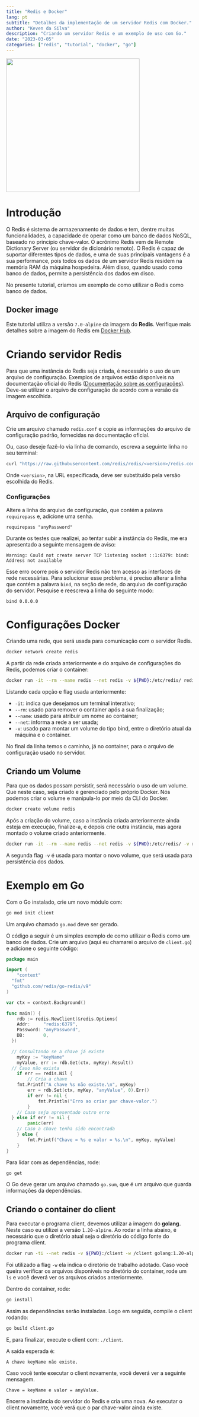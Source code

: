 ```yaml
---
title: "Redis e Docker"
lang: pt
subtitle: "Detalhes da implementação de um servidor Redis com Docker."
author: "Keven da Silva"
description: "Criando um servidor Redis e um exemplo de uso com Go."
date: "2023-03-05"
categories: ["redis", "tutorial", "docker", "go"]
---
```


![](redis-e-docker.png){width=360 fig-align="center"}

# **Introdução**

O Redis é sistema de armazenamento de dados e tem, dentre muitas funcionalidades, a capacidade de operar como um banco de dados NoSQL, baseado no princípio chave-valor. O acrônimo Redis vem de Remote Dictionary Server (ou servidor de dicionário remoto). O Redis é capaz de suportar diferentes tipos de dados, e uma de suas principais vantagens é a sua performance, pois todos os dados de um servidor Redis residem na memória RAM da máquina hospedeira. Além disso, quando usado como banco de dados, permite a persistência dos dados em disco.

No presente tutorial, criamos um exemplo de como utilizar o Redis como banco de dados.

## Docker image

Este tutorial utiliza a versão `7.0-alpine` da imagem do **Redis**. Verifique mais detalhes sobre a imagem do Redis em [Docker Hub](https://hub.docker.com/_/redis).

# **Criando servidor Redis**

Para que uma instância do Redis seja criada, é necessário o uso de um arquivo de configuração. Exemplos de arquivos estão disponíveis na documentação oficial do Redis ([Documentação sobre as configurações](https://redis.io/docs/management/config/)). Deve-se utilizar o arquivo de configuração de acordo com a versão da imagem escolhida.

## Arquivo de configuração

Crie um arquivo chamado `redis.conf` e copie as informações do arquivo de configuração padrão, fornecidas na documentação oficial.

Ou, caso deseje fazê-lo via linha de comando, escreva a seguinte linha no seu terminal:

```bash
curl "https://raw.githubusercontent.com/redis/redis/<version>/redis.conf" > redis.conf
```

Onde `<version>`, na URL especificada, deve ser substituído pela versão escolhida do Redis.

### Configurações

Altere a linha do arquivo de configuração, que contém a palavra `requirepass` e, adicione uma senha.

```
requirepass "anyPassword"
```

Durante os testes que realizei, ao tentar subir a instância do Redis, me era apresentado a seguinte mensagem de aviso:

```
Warning: Could not create server TCP listening socket ::1:6379: bind: Address not available
```

Esse erro ocorre pois o servidor Redis não tem acesso as interfaces de rede necessárias. Para solucionar esse problema, é preciso alterar a linha que contém a palavra `bind`, na seção de rede, do arquivo de configuração do servidor. Pesquise e reescreva a linha do seguinte modo:

```
bind 0.0.0.0
```

# **Configurações Docker**

Criando uma rede, que será usada para comunicação com o servidor Redis.

```bash
docker network create redis
```

A partir da rede criada anteriormente e do arquivo de configurações do Redis, podemos criar o container:

```bash
docker run -it --rm --name redis --net redis -v ${PWD}:/etc/redis/ redis:7.0-alpine redis-server /etc/redis/redis.conf
```

Listando cada opção e flag usada anteriormente:

- `-it`: indica que desejamos um terminal interativo;
- `--rm`: usado para remover o container após a sua finalização;
- `--name`: usado para atribuir um nome ao container;
- `--net`: informa a rede a ser usada;
- `-v`: usado para montar um volume do tipo bind, entre o diretório atual da máquina e o container.

No final da linha temos o caminho, já no container, para o arquivo de configuração usado no servidor.

## Criando um Volume

Para que os dados possam persistir, será necessário o uso de um volume. Que neste caso, seja criado e gerenciado pelo próprio Docker. Nós podemos criar o volume e manipula-lo por meio da CLI do Docker.

```bash
docker create volume redis
```

Após a criação do volume, caso a instância criada anteriormente ainda esteja em execução, finalize-a, e depois crie outra instância, mas agora montado o volume criado anteriormente.

```bash
docker run -it --rm --name redis --net redis -v ${PWD}:/etc/redis/ -v redis:/data/ redis:7.0-alpine redis-server /etc/redis/redis.conf
```

A segunda flag `-v` é usada para montar o novo volume, que será usada para persistência dos dados.

# **Exemplo em Go**

Com o Go instalado, crie um novo módulo com:

```bash
go mod init client
```

Um arquivo chamado `go.mod` deve ser gerado.

O código a seguir é um simples exemplo de como utilizar o Redis como um banco de dados. Crie um arquivo (aqui eu chamarei o arquivo de `client.go`) e adicione o seguinte código:

```go
package main

import (
	"context"
  "fmt"
  "github.com/redis/go-redis/v9"
)

var ctx = context.Background()

func main() {
	rdb := redis.NewClient(&redis.Options{
    Addr:     "redis:6379",
    Password: "anyPassword",
    DB:       0,
  })

  // Consultando se a chave já existe
	myKey := "keyName"
	myValue, err := rdb.Get(ctx, myKey).Result()
  // Caso não exista
	if err == redis.Nil {
		// Cria a chave
    fmt.Printf("A chave %s não existe.\n", myKey)
		err = rdb.Set(ctx, myKey, "anyValue", 0).Err()
		if err != nil {
			fmt.Println("Erro ao criar par chave-valor.")
		}
	// Caso seja apresentado outro erro
  } else if err != nil {
		panic(err)
	// Caso a chave tenha sido encontrada
	} else {
		fmt.Printf("Chave = %s e valor = %s.\n", myKey, myValue)
	}
}
```

Para lidar com as dependências, rode:

```bash
go get
```

O Go deve gerar um arquivo chamado `go.sum`, que é um arquivo que guarda informações da dependências.

## Criando o container do client

Para executar o programa client, devemos utilizar a imagem do **golang.** Neste caso eu utilizei a versão `1.20-alpine`. Ao rodar a linha abaixo, é necessário que o diretório atual seja o diretório do código fonte do programa client.

```bash
docker run -ti --net redis -v ${PWD}:/client -w /client golang:1.20-alpine
```

Foi utilizado a flag `-w` ela indica o diretório de trabalho adotado. Caso você queira verificar os arquivos disponíveis no diretório do container, rode um `ls` e você deverá ver os arquivos criados anteriormente.

Dentro do container, rode:

```bash
go install
```

Assim as dependências serão instaladas. Logo em seguida, compile o client rodando:

```bash
go build client.go
```

E, para finalizar, execute o client com: `./client`.

A saída esperada é:

```
A chave keyName não existe.
```

Caso você tente executar o client novamente, você deverá ver a seguinte mensagem.

```
Chave = keyName e valor = anyValue.
```

Encerre a instância do servidor do Redis e cria uma nova. Ao executar o client novamente, você verá que o par chave-valor ainda existe.
